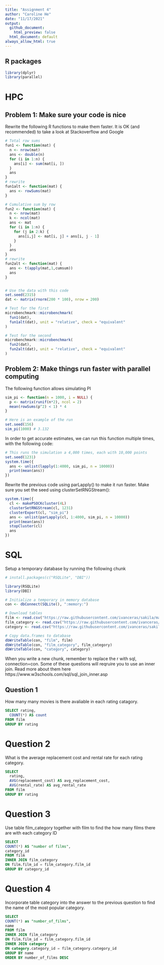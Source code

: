 ```yaml
---
title: "Assignment 4"
author: "Caroline He"
date: "11/17/2021"
output: 
  github_document:
    html_preview: false
  html_document: default
always_allow_html: true
---
```


## R packages
```r
library(dplyr)
library(parallel)
```


# HPC

## Problem 1: Make sure your code is nice

Rewrite the following R functions to make them faster. It is OK (and recommended) to take a look at Stackoverflow and Google

```r
# Total row sums
fun1 <- function(mat) {
  n <- nrow(mat)
  ans <- double(n) 
  for (i in 1:n) {
    ans[i] <- sum(mat[i, ])
  }
  ans
}
# rewrite 
fun1alt <- function(mat) {
  ans <- rowSums(mat) 
}

# Cumulative sum by row
fun2 <- function(mat) {
  n <- nrow(mat)
  k <- ncol(mat)
  ans <- mat
  for (i in 1:n) {
    for (j in 2:k) {
      ans[i,j] <- mat[i, j] + ans[i, j - 1]
    }
  }
  ans
}
# rewrite
fun2alt <- function(mat) {
  ans <- t(apply(mat,1,cumsum))
  ans
}


# Use the data with this code
set.seed(2315)
dat <- matrix(rnorm(200 * 100), nrow = 200)

# Test for the first
microbenchmark::microbenchmark(
  fun1(dat),
  fun1alt(dat), unit = "relative", check = "equivalent"
)

# Test for the second
microbenchmark::microbenchmark(
  fun2(dat),
  fun2alt(dat), unit = "relative", check = "equivalent"
)

```

## Problem 2: Make things run faster with parallel computing

The following function allows simulating PI

```r
sim_pi <- function(n = 1000, i = NULL) {
  p <- matrix(runif(n*2), ncol = 2)
  mean(rowSums(p^2) < 1) * 4
}

# Here is an example of the run
set.seed(156)
sim_pi(1000) # 3.132
```

In order to get accurate estimates, we can run this function multiple times, with the following code:

```r
# This runs the simulation a 4,000 times, each with 10,000 points
set.seed(1231)
system.time({
  ans <- unlist(lapply(1:4000, sim_pi, n = 10000))
  print(mean(ans))
})
```

Rewrite the previous code using parLapply() to make it run faster. Make sure you set the seed using clusterSetRNGStream():

```r
system.time({
  cl <- makePSOCKcluster(4L)
  clusterSetRNGStream(cl, 1231) 
  clusterExport(cl, "sim_pi")
  ans <- unlist(parLapply(cl, 1:4000, sim_pi, n = 10000))
  print(mean(ans))
  stopCluster(cl)
  ans
})

```

# SQL

Setup a temporary database by running the following chunk

```r
# install.packages(c("RSQLite", "DBI"))

library(RSQLite)
library(DBI)

# Initialize a temporary in memory database
con <- dbConnect(SQLite(), ":memory:")

# Download tables
film <- read.csv("https://raw.githubusercontent.com/ivanceras/sakila/master/csv-sakila-db/film.csv")
film_category <- read.csv("https://raw.githubusercontent.com/ivanceras/sakila/master/csv-sakila-db/film_category.csv")
category <- read.csv("https://raw.githubusercontent.com/ivanceras/sakila/master/csv-sakila-db/category.csv")

# Copy data.frames to database
dbWriteTable(con, "film", film)
dbWriteTable(con, "film_category", film_category)
dbWriteTable(con, "category", category)
```

When you write a new chunk, remember to replace the r with sql, connection=con. Some of these questions will reqruire you to use an inner join. Read more about them here https://www.w3schools.com/sql/sql_join_inner.asp

## Question 1

How many many movies is there avaliable in each rating catagory.

```sql
SELECT rating,
  COUNT(*) AS count
FROM film
GROUP BY rating
```

# Question 2

What is the average replacement cost and rental rate for each rating category.

```sql
SELECT
  rating,
  AVG(replacement_cost) AS avg_replacement_cost, 
  AVG(rental_rate) AS avg_rental_rate
FROM film
GROUP BY rating
```

# Question 3

Use table film_category together with film to find the how many films there are with each category ID

```sql
SELECT 
COUNT(*) AS "number of films", 
category_id
FROM film
INNER JOIN film_category
ON film.film_id = film_category.film_id
GROUP BY category_id
```


# Question 4

Incorporate table category into the answer to the previous question to find the name of the most popular category.

```sql
SELECT 
COUNT(*) as "number_of_films", 
name
FROM film
INNER JOIN film_category
ON film.film_id = film_category.film_id
INNER JOIN category
ON category.category_id = film_category.category_id 
GROUP BY name
ORDER BY number_of_films DESC
```





